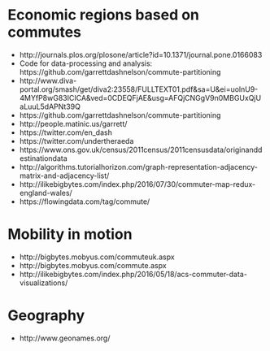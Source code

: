 
# Economic regions based on commutes

- http://journals.plos.org/plosone/article?id=10.1371/journal.pone.0166083
- Code for data-processing and analysis: https://github.com/garrettdashnelson/commute-partitioning
- http://www.diva-portal.org/smash/get/diva2:23558/FULLTEXT01.pdf&sa=U&ei=uolnU9-4MYfP8wG83ICICA&ved=0CDEQFjAE&usg=AFQjCNGgV9n0MBGUxQjUaLuuL5dAPNt39Q
- https://github.com/garrettdashnelson/commute-partitioning 
- http://people.matinic.us/garrett/
- https://twitter.com/en_dash 
- https://twitter.com/undertheraeda
- https://www.ons.gov.uk/census/2011census/2011censusdata/originanddestinationdata
- http://algorithms.tutorialhorizon.com/graph-representation-adjacency-matrix-and-adjacency-list/
- http://ilikebigbytes.com/index.php/2016/07/30/commuter-map-redux-england-wales/
- https://flowingdata.com/tag/commute/


# Mobility in motion 

- http://bigbytes.mobyus.com/commuteuk.aspx 
- http://bigbytes.mobyus.com/commute.aspx 
- http://ilikebigbytes.com/index.php/2016/05/18/acs-commuter-data-visualizations/ 


# Geography

- http://www.geonames.org/





